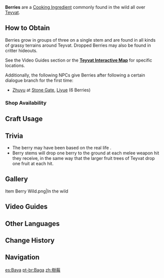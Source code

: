{{Item Infobox
|id          = 100051
|image       = Item Berry.png
|type        = Cooking Ingredients
|invCategory = Materials
|description = Small, brightly-colored fruit. They can be found everywhere, and the taste of them wipes the fatigue of a long journey away.
|source1     = Found in the wild
}}
'''Berries''' are a [[Cooking Ingredient]] commonly found in the wild all over [[Teyvat]].

==How to Obtain==
Berries grow in groups of three on a single stem and are found in all kinds of grassy terrains around Teyvat. Dropped Berries may also be found in critter hideouts.

See the Video Guides section or the '''[https://webstatic-sea.mihoyo.com/app/ys-map-sea/index.html#/map/2?shown_types=163 Teyvat Interactive Map]''' for specific locations.

Additionally, the following NPCs give Berries after following a certain dialogue branch for the first time:
*[[Zhuyu]] at [[Stone Gate]], [[Liyue]] (6 Berries)

===Shop Availability===
{{Shop Availability}}

==Craft Usage==
{{Craft Usage}}

==Trivia==
*The berry may have been based on the real life {{w|Rubus chamaemorus|Cloud berry}}.
*Berry stems will drop one berry to the ground at each melee weapon hit they receive, in the same way that the larger fruit trees of Teyvat drop one fruit at each hit.

==Gallery==
<gallery hideaddbutton="true" captionalign="center">
Item Berry Wild.png|In the wild
</gallery>

==Video Guides==
{{EVT
|video1   = https://youtu.be/9srFK2aDkvk
|caption1 = Mondstadt Region Farm Guide

|video2   = https://youtu.be/ik9G5DvIQZg
|caption2 = Liyue Region Farm Guide
}}

==Other Languages==
{{Other Languages|default_hidden = 1
|en      = Berry
|zhs     = 树莓
|zhs_rm  = Shù Méi
|zht     = 樹莓
|zht_rm  = Shù Méi
|ja      = ラズベリー
|ja_rm   = Razuberii
|ko      = 라즈베리
|ko_rm   = Rajeuberi
|es      = Baya
|fr      = Baie
|ru      = Ягода
|th      = Berry
|vi      = Quả Mâm Xôi
|de      = Beere
|id      = Berry
|pt      = Baga
}}

==Change History==
{{Change History|1.0}}

==Navigation==
{{Material Navbox|type=Crafting Materials}}
[[es:Baya]]
[[pt-br:Baga]]
[[zh:樹莓]]
